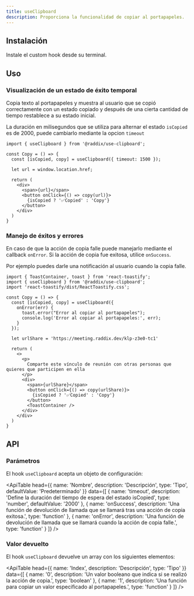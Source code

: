 ```yaml
---
title: useClipboard
description: Proporciona la funcionalidad de copiar al portapapeles.
---
```


## Instalación

Instale el custom hook desde su terminal.

<Snippet pkg text='@raddix/use-clipboard' />

## Uso

### Visualización de un estado de éxito temporal

Copia texto al portapapeles y muestra al usuario que se copió correctamente con un estado copiado y
después de una cierta cantidad de tiempo restablece a su estado inicial.

La duración en milisegundos que se utiliza para alternar el estado `isCopied` es de 2000,
puede cambiarlo mediante la opcion `timeout`

```tsx
import { useClipboard } from '@raddix/use-clipboard';

const Copy = () => {
  const [isCopied, copy] = useClipboard({ timeout: 1500 });

  let url = window.location.href;

  return (
    <div>
      <span>{url}</span>
      <button onClick={() => copy(url)}>
        {isCopied ? '✅Copied' : 'Copy'}
      </button>
    </div>
  )
}
```

### Manejo de éxitos y errores

En caso de que la acción de copia falle puede manejarlo mediante el callback `onError`.
Si la acción de copia fue exitosa, utilice `onSuccess`.

Por ejemplo puedes darle una notificación al usuario cuando la copia falle.

```tsx
import { ToastContainer, toast } from 'react-toastify';
import { useClipboard } from '@raddix/use-clipboard';
import 'react-toastify/dist/ReactToastify.css';

const Copy = () => {
  const [isCopied, copy] = useClipboard({
    onError(err) {
      toast.error("Error al copiar al portapapeles");
      console.log('Error al copiar al portapapeles:', err);
    }
  });

  let urlShare = 'https://meeting.raddix.dev/klp-z3e0-tc1'

  return (
    <>
      <p>
        Comparte este vínculo de reunión con otras personas que quieres que participen en ella
      </p>
      <div>
        <span>{urlShare}</span>
        <button onClick={() => copy(urlShare)}>
          {isCopied ? '✅Copied' : 'Copy'}
        </button>
        <ToastContainer />
      </div>
    </div>
  )
}
```

## API

### Parámetros

El hook `useClipboard` acepta un objeto de configuración:

<ApiTable
  head={{
    name: 'Nombre',
    description: 'Descripción',
    type: 'Tipo',
    defaultValue: 'Predeterminado'
  }}
  data={[
    {
      name: 'timeout',
      description: 'Define la duración del tiempo de espera del estado isCopied',
      type: 'number',
      defaultValue: '2000'
    },
    {
      name: 'onSuccess',
      description:
        'Una función de devolución de llamada que se llamará tras una acción de copia exitosa.',
      type: 'function'
    },
    {
      name: 'onError',
      description:
        'Una función de devolución de llamada que se llamará cuando la acción de copia falle.',
      type: 'function'
    }
  ]}
/>

### Valor devuelto

El hook `useClipboard` devuelve un array con los siguientes elementos:

<ApiTable
  head={{
    name: 'Index',
    description: 'Descripción',
    type: 'Tipo'
  }}
  data={[
    {
      name: '0',
      description: 'Un valor booleano que indica si se realizó la acción de copia.',
      type: 'boolean'
    },
    {
      name: '1',
      description: 'Una función para copiar un valor especificado al portapapeles.',
      type: 'function'
    }
  ]}
/>